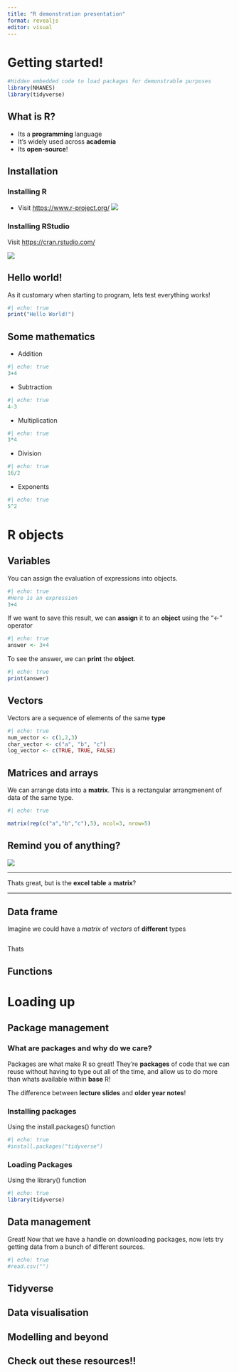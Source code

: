 ```yaml
---
title: "R demonstration presentation"
format: revealjs
editor: visual
---
```


# Getting started!

```r
#Hidden embedded code to load packages for demonstrable purposes
library(NHANES)
library(tidyverse)
```

## 

## What is R?

::: incremental
-   Its a **programming** language
-   It's widely used across **academia**
-   Its **open-source**!
:::

## Installation {.smaller}

::: panel-tabset
### Installing R

-   Visit <https://www.r-project.org/>
![](image_store/download_r.png)

### Installing RStudio

Visit <https://cran.rstudio.com/>

![](image_store/rstudio_outline.png)

:::

## Hello world!

As it customary when starting to program, lets test everything works!
```r
#| echo: true
print("Hello World!")
```

## Some mathematics {.scrollable}
::: incremental
- Addition

```r
#| echo: true
3+4
```
- Subtraction

```r
#| echo: true
4-3
```
- Multiplication

```r
#| echo: true
3*4
```
- Division

```r
#| echo: true
16/2
```

- Exponents

```r
#| echo: true
5^2
```
:::

# R objects


## Variables
::: incremental
You can assign the evaluation of expressions into objects. 
```r
#| echo: true
#Here is an expression 
3+4
```
If we want to save this result, we can **assign** it to an **object** using the "<-" operator
```r
#| echo: true
answer <- 3+4
```
To see the answer, we can **print** the **object**. 
```r
#| echo: true
print(answer)
```
:::
## Vectors

Vectors are a sequence of elements of the same **type**

``` r
#| echo: true
num_vector <- c(1,2,3)
char_vector <- c("a", "b", "c")
log_vector <- c(TRUE, TRUE, FALSE)
```

## Matrices and arrays {.smaller}

We can arrange data into a **matrix**. This is a rectangular arrangmenent of data of the same type. 

```r
#| echo: true

matrix(rep(c("a","b","c"),5), ncol=3, nrow=5) 
```
## Remind you of anything?
::: incremental
![](image_store/excel_example.png)
:::

---

Thats great, but is the **excel table** a **matrix**? 

---

## Data frame

Imagine we could have a *matrix* of *vectors* of **different** types

``` r

```

Thats

## Functions



# Loading up

## Package management

::: panel-tabset
### What are packages and why do we care?

Packages are what make R so great! They're **packages** of code that we can reuse without having to type out all of the time, and allow us to do more than whats available within **base** R!

The difference between **lecture slides** and **older year notes**!

### Installing packages
Using the install.packages() function
```r
#| echo: true
#install.packages("tidyverse")
```

### Loading Packages
Using the library() function
```r
#| echo: true
library(tidyverse)
```

:::

## Data management

Great! Now that we have a handle on downloading packages, now lets try getting data from a bunch of different sources.

``` r
#| echo: true
#read.csv("")
```



## Tidyverse


## Data visualisation

## Modelling and beyond

## Check out these resources!!

